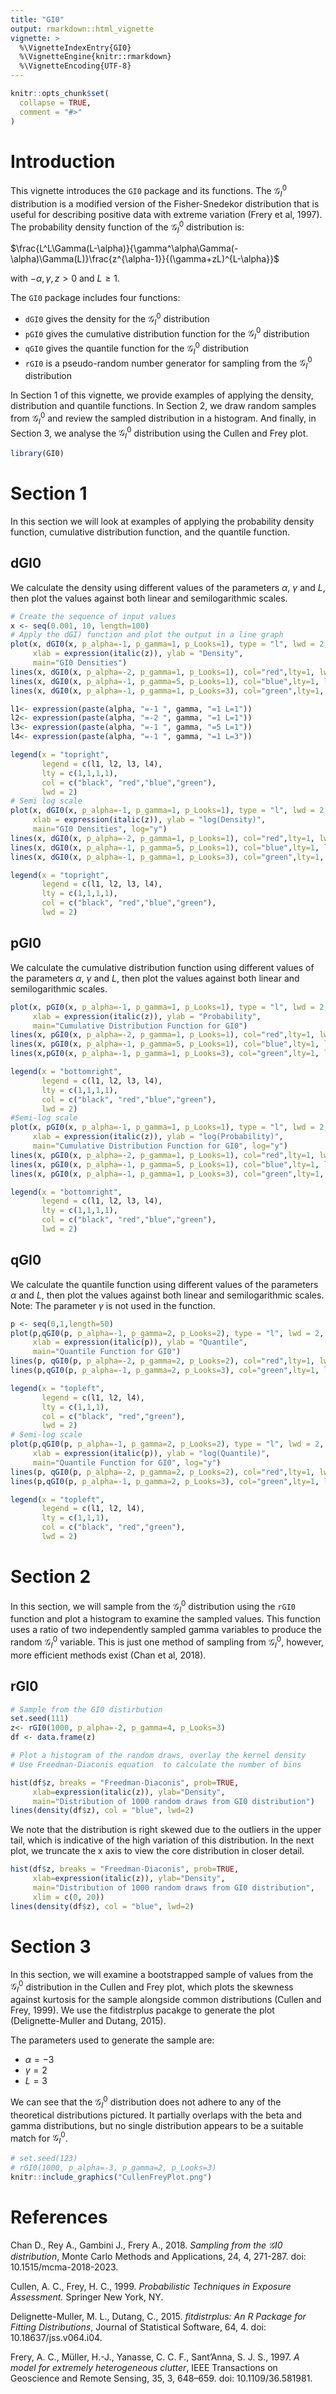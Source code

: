 ```yaml
---
title: "GI0"
output: rmarkdown::html_vignette
vignette: >
  %\VignetteIndexEntry{GI0}
  %\VignetteEngine{knitr::rmarkdown}
  %\VignetteEncoding{UTF-8}
---
```


```r
knitr::opts_chunk$set(
  collapse = TRUE,
  comment = "#>"
)
```


# Introduction

This vignette introduces the `GI0` package and its functions. The $\mathcal{G}_I^0$ distribution is a modified version of the Fisher-Snedekor distribution that is useful for describing positive data with extreme variation (Frery et al, 1997). The probability density function of the $\mathcal{G}_I^0$ distribution is:

$\frac{L^L\Gamma(L-\alpha)}{\gamma^\alpha\Gamma(-\alpha)\Gamma(L)}\frac{z^{\alpha-1}}{(\gamma+zL)^{L-\alpha}}$

with $-\alpha, \gamma, z>0$ and $L\ge1$.

The `GI0` package includes four functions:

- `dGI0` gives the density for the $\mathcal{G}_I^0$ distribution
- `pGI0` gives the cumulative distribution function for the $\mathcal{G}_I^0$ distribution
- `qGI0` gives the quantile function for the $\mathcal{G}_I^0$ distribution
- `rGI0` is a pseudo-random number generator for sampling from the $\mathcal{G}_I^0$ distribution

In Section 1 of this vignette, we provide examples of applying the density, distribution and quantile functions. In Section 2, we draw random samples from $\mathcal{G}_I^0$ and review the sampled distribution in a histogram. And finally, in Section 3, we analyse the $\mathcal{G}_I^0$ distribution using the Cullen and Frey plot.

```r
library(GI0)
```

# Section 1

In this section we will look at examples of applying the probability density function, cumulative distribution function, and the quantile function.

## dGI0
We calculate the density using different values of the parameters $\alpha$, $\gamma$ and $L$, then plot the values against both linear and semilogarithmic scales.

```r
# Create the sequence of input values
x <- seq(0.001, 10, length=100)
# Apply the dGI) function and plot the output in a line graph
plot(x, dGI0(x, p_alpha=-1, p_gamma=1, p_Looks=1), type = "l", lwd = 2,
     xlab = expression(italic(z)), ylab = "Density",
     main="GI0 Densities")
lines(x, dGI0(x, p_alpha=-2, p_gamma=1, p_Looks=1), col="red",lty=1, lwd = 2)
lines(x, dGI0(x, p_alpha=-1, p_gamma=5, p_Looks=1), col="blue",lty=1, lwd = 2)
lines(x, dGI0(x, p_alpha=-1, p_gamma=1, p_Looks=3), col="green",lty=1, lwd = 2)

l1<- expression(paste(alpha, "=-1 ", gamma, "=1 L=1"))
l2<- expression(paste(alpha, "=-2 ", gamma, "=1 L=1"))
l3<- expression(paste(alpha, "=-1 ", gamma, "=5 L=1"))
l4<- expression(paste(alpha, "=-1 ", gamma, "=1 L=3"))

legend(x = "topright",          
       legend = c(l1, l2, l3, l4),  
       lty = c(1,1,1,1),          
       col = c("black", "red","blue","green"),        
       lwd = 2)   
# Semi log scale
plot(x, dGI0(x, p_alpha=-1, p_gamma=1, p_Looks=1), type = "l", lwd = 2, 
     xlab = expression(italic(z)), ylab = "log(Density)", 
     main="GI0 Densities", log="y")
lines(x, dGI0(x, p_alpha=-2, p_gamma=1, p_Looks=1), col="red",lty=1, lwd = 2)
lines(x, dGI0(x, p_alpha=-1, p_gamma=5, p_Looks=1), col="blue",lty=1, lwd = 2)
lines(x, dGI0(x, p_alpha=-1, p_gamma=1, p_Looks=3), col="green",lty=1, lwd = 2)

legend(x = "topright",          
       legend = c(l1, l2, l3, l4),  
       lty = c(1,1,1,1),          
       col = c("black", "red","blue","green"),        
       lwd = 2) 
```



## pGI0
We calculate the cumulative distribution function using different values of the parameters $\alpha$, $\gamma$ and $L$, then plot the values against both linear and semilogarithmic scales.

```r
plot(x, pGI0(x, p_alpha=-1, p_gamma=1, p_Looks=1), type = "l", lwd = 2, 
     xlab = expression(italic(z)), ylab = "Probability", 
     main="Cumulative Distribution Function for GI0")
lines(x, pGI0(x, p_alpha=-2, p_gamma=1, p_Looks=1), col="red",lty=1, lwd = 2)
lines(x, pGI0(x, p_alpha=-1, p_gamma=5, p_Looks=1), col="blue",lty=1, lwd = 2)
lines(x,pGI0(x, p_alpha=-1, p_gamma=1, p_Looks=3), col="green",lty=1, lwd = 2)

legend(x = "bottomright",          
       legend = c(l1, l2, l3, l4),  
       lty = c(1,1,1,1),          
       col = c("black", "red","blue","green"),        
       lwd = 2) 
#Semi-log scale
plot(x, pGI0(x, p_alpha=-1, p_gamma=1, p_Looks=1), type = "l", lwd = 2, 
     xlab = expression(italic(z)), ylab = "log(Probability)", 
     main="Cumulative Distribution Function for GI0", log="y")
lines(x, pGI0(x, p_alpha=-2, p_gamma=1, p_Looks=1), col="red",lty=1, lwd = 2)
lines(x, pGI0(x, p_alpha=-1, p_gamma=5, p_Looks=1), col="blue",lty=1, lwd = 2)
lines(x, pGI0(x, p_alpha=-1, p_gamma=1, p_Looks=3), col="green",lty=1, lwd = 2)

legend(x = "bottomright",          
       legend = c(l1, l2, l3, l4),  
       lty = c(1,1,1,1),          
       col = c("black", "red","blue","green"),        
       lwd = 2) 
```



## qGI0
We calculate the quantile function using different values of the parameters $\alpha$ and $L$, then plot the values against both linear and semilogarithmic scales. Note: The parameter $\gamma$ is not used in the function.

```r
p <- seq(0,1,length=50)
plot(p,qGI0(p, p_alpha=-1, p_gamma=2, p_Looks=2), type = "l", lwd = 2, 
     xlab = expression(italic(p)), ylab = "Quantile", 
     main="Quantile Function for GI0")
lines(p, qGI0(p, p_alpha=-2, p_gamma=2, p_Looks=2), col="red",lty=1, lwd = 2)
lines(p,qGI0(p, p_alpha=-1, p_gamma=2, p_Looks=3), col="green",lty=1, lwd = 2)

legend(x = "topleft",          
       legend = c(l1, l2, l4),  
       lty = c(1,1,1),          
       col = c("black", "red","green"),        
       lwd = 2) 
# Semi-log scale
plot(p,qGI0(p, p_alpha=-1, p_gamma=2, p_Looks=2), type = "l", lwd = 2, 
     xlab = expression(italic(p)), ylab = "log(Quantile)", 
     main="Quantile Function for GI0", log="y")
lines(p, qGI0(p, p_alpha=-2, p_gamma=2, p_Looks=2), col="red",lty=1, lwd = 2)
lines(p,qGI0(p, p_alpha=-1, p_gamma=2, p_Looks=3), col="green",lty=1, lwd = 2)

legend(x = "topleft",          
       legend = c(l1, l2, l4),  
       lty = c(1,1,1),          
       col = c("black", "red","green"),        
       lwd = 2) 
```



# Section 2
In this section, we will sample from the $\mathcal{G}_I^0$ distribution using the `rGI0` function and plot a histogram to examine the sampled values. This function uses a ratio of two independently sampled gamma variables to produce the random $\mathcal{G}_I^0$ variable. This is just one method of sampling from $\mathcal{G}_I^0$, however, more efficient methods exist (Chan et al, 2018).

## rGI0 
 
```r
# Sample from the GI0 distirbution
set.seed(111)
z<- rGI0(1000, p_alpha=-2, p_gamma=4, p_Looks=3)
df <- data.frame(z)

# Plot a histogram of the random draws, overlay the kernel density
# Use Freedman-Diaconis equation  to calculate the number of bins

hist(df$z, breaks = "Freedman-Diaconis", prob=TRUE, 
     xlab=expression(italic(z)), ylab="Density",
     main="Distribution of 1000 random draws from GI0 distribution") 
lines(density(df$z), col = "blue", lwd=2)
```


We note that the distribution is right skewed due to the outliers in the upper tail, which is indicative of the high variation of this distribution.  In the next plot, we truncate the x axis to view the core distribution in closer detail.

```r
hist(df$z, breaks = "Freedman-Diaconis", prob=TRUE, 
     xlab=expression(italic(z)), ylab="Density", 
     main="Distribution of 1000 random draws from GI0 distribution",
     xlim = c(0, 20)) 
lines(density(df$z), col = "blue", lwd=2)
```

# Section 3 

In this section, we will examine a bootstrapped sample of values from the $\mathcal{G}_I^0$ distribution in the Cullen and Frey plot, which plots the skewness against kurtosis for the sample alongside common distributions (Cullen and Frey, 1999). We use the fitdistrplus pacakge to generate the plot (Delignette-Muller and Dutang, 2015).

The parameters used to generate the sample are:

- $\alpha = -3$
- $\gamma = 2$
- $L = 3$

We can see that the $\mathcal{G}_I^0$ distribution does not adhere to any of the theoretical distributions pictured. It partially overlaps with the beta and gamma distributions, but no single distribution appears to be a suitable match for $\mathcal{G}_I^0$.   

```r
# set.seed(123)
# rGI0(1000, p_alpha=-3, p_gamma=2, p_Looks=3)
knitr::include_graphics("CullenFreyPlot.png")
```



# References

Chan D., Rey A., Gambini J., Frery A., 2018. *Sampling from the 𝒢I0 distribution*, Monte Carlo Methods and Applications, 24, 4, 271-287. doi: 10.1515/mcma-2018-2023.

Cullen, A. C., Frey, H. C., 1999. *Probabilistic Techniques in Exposure Assessment.* Springer New York, NY.

Delignette-Muller, M. L., Dutang, C., 2015. *fitdistrplus: An R Package for Fitting Distributions*, Journal of Statistical Software, 64, 4. doi: 10.18637/jss.v064.i04.

Frery, A. C., Müller, H.-J., Yanasse, C. C. F., Sant’Anna, S. J. S., 1997. *A model for extremely heterogeneous clutter*, IEEE Transactions on Geoscience and Remote Sensing, 35, 3, 648–659. doi: 10.1109/36.581981.
